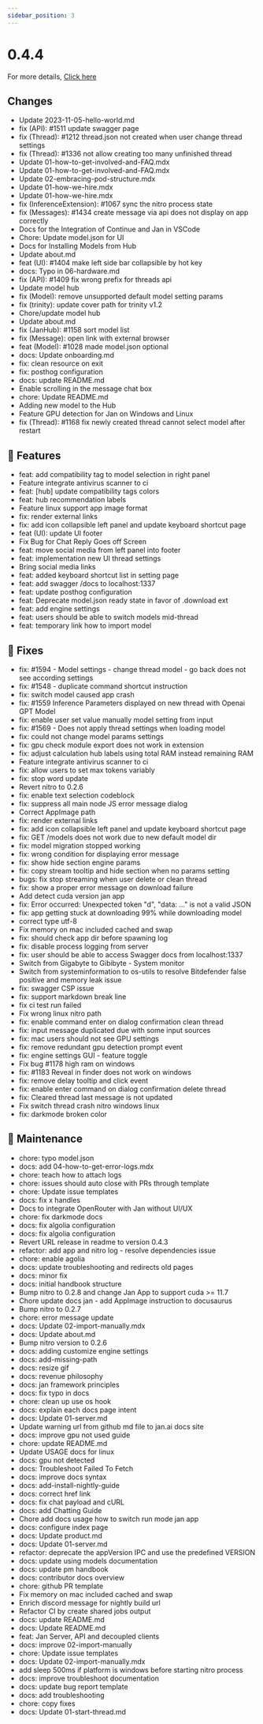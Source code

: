 ```yaml
---
sidebar_position: 3
---
```


# 0.4.4

For more details, [Click here](https://github.com/janhq/jan/releases/tag/v0.4.4)

## Changes

 - Update 2023-11-05-hello-world.md
 - fix (API): #1511 update swagger page
 - fix (Thread): #1212 thread.json not created when user change thread settings
 - fix (Thread): #1336 not allow creating too many unfinished thread
 - Update 01-how-to-get-involved-and-FAQ.mdx
 - Update 01-how-to-get-involved-and-FAQ.mdx
 - Update 02-embracing-pod-structure.mdx
 - Update 01-how-we-hire.mdx
 - Update 01-how-we-hire.mdx
 - fix (InferenceExtension): #1067 sync the nitro process state
 - fix (Messages): #1434 create message via api does not display on app correctly
 - Docs for the Integration of Continue and Jan in VSCode
 - Chore: Update model.json for UI
 - Docs for Installing Models from Hub
 - Update about.md
 - feat (UI): #1404 make left side bar collapsible by hot key
 - docs: Typo in 06-hardware.md
 - fix (API): #1409 fix wrong prefix for threads api
 - Update model hub
 - fix (Model): remove unsupported default model setting params
 - fix (trinity): update cover path for trinity v1.2
 - Chore/update model hub
 - Update about.md
 - fix (JanHub): #1158 sort model list
 - fix (Message): open link with external browser
 - feat (Model): #1028 made model.json optional
 - docs: Update onboarding.md
 - fix: clean resource on exit
 - fix: posthog configuration
 - docs: update README.md
 - Enable scrolling in the message chat box
 - chore: Update README.md
 - Adding new model to the Hub
 - Feature GPU detection for Jan on Windows and Linux
 - fix (Thread): #1168 fix newly created thread cannot select model after restart

## 🚀 Features

 - feat: add compatibility tag to model selection in right panel
 - Feature integrate antivirus scanner to ci
 - feat: [hub] update compatibility tags colors
 - feat: hub recommendation labels
 - Feature linux support app image format
 - fix: render external links
 - fix: add icon collapsible left panel and update keyboard shortcut page
 - feat (UI): update UI footer
 - Fix Bug for Chat Reply Goes off Screen
 - feat: move social media from left panel into footer
 - feat: implementation new UI thread settings
 - Bring social media links
 - feat: added keyboard shortcut list in setting page
 - feat: add swagger /docs to localhost:1337
 - feat: update posthog configuration
 - feat: Deprecate model.json ready state in favor of .download ext
 - feat: add engine settings
 - feat: users should be able to switch models mid-thread
 - feat: temporary link how to import model

## 🐛 Fixes

 - fix: #1594 - Model settings - change thread model - go back does not see according settings
 - fix: #1548 - duplicate command shortcut instruction
 - fix: switch model caused app crash
 - fix: #1559 Inference Parameters displayed on new thread with Openai GPT Model
 - fix: enable user set value manually model setting from input
 - fix: #1569 - Does not apply thread settings when loading model
 - fix: could not change model params settings
 - fix: gpu check module export does not work in extension
 - fix: adjust calculation hub labels using total RAM instead remaining RAM
 - Feature integrate antivirus scanner to ci
 - fix: allow users to set max tokens variably
 - fix: stop word update
 - Revert nitro to 0.2.6
 - fix: enable text selection codeblock
 - fix: suppress all main node JS error message dialog
 - Correct AppImage path
 - fix: render external links
 - fix: add icon collapsible left panel and update keyboard shortcut page
 - fix: GET /models does not work due to new default model dir
 - fix: model migration stopped working
 - fix: wrong condition for displaying error message
 - fix: show hide section engine params
 - fix: copy stream tooltip and hide section when no params setting
 - bugs: fix stop streaming when user delete or clean thread
 - fix: show a proper error message on download failure
 - Add detect cuda version jan app
 - fix: Error occurred: Unexpected token "d", "data: ..." is not a valid JSON
 - fix: app getting stuck at downloading 99% while downloading model
 - correct type utf-8
 - Fix memory on mac included cached and swap
 - fix: should check app dir before spawning log
 - fix: disable process logging from server
 - fix: user should be able to access Swagger docs from localhost:1337
 - Switch from Gigabyte to Gibibyte - System monitor
 - Switch from systeminformation to os-utils to resolve Bitdefender false positive and memory leak issue
 - fix: swagger CSP issue
 - fix: support markdown break line
 - fix ci test run failed
 - Fix wrong linux nitro path
 - fix: enable command enter on dialog confirmation clean thread
 - fix: input message duplicated due with some input sources
 - fix: mac users should not see GPU settings
 - fix: remove redundant gpu detection prompt event
 - fix: engine settings GUI - feature toggle
 - Fix bug #1178 high ram on windows
 - fix: #1183 Reveal in finder does not work on windows
 - fix: remove delay tooltip and click event
 - fix: enable enter command on dialog confirmation delete thread
 - fix: Cleared thread last message is not updated
 - Fix switch thread crash nitro windows linux
 - fix: darkmode broken color

## 🧰 Maintenance

 - chore: typo model.json
 - docs: add 04-how-to-get-error-logs.mdx
 - chore: teach how to attach logs
 - chore: issues should auto close with PRs through template
 - chore: Update issue templates
 - docs: fix x handles
 - Docs to integrate OpenRouter with Jan without UI/UX
 - chore: fix darkmode docs
 - docs: fix algolia configuration
 - docs: fix algolia configuration
 - Revert URL release in readme to version 0.4.3
 - refactor: add app and nitro log - resolve dependencies issue
 - chore: enable agolia
 - docs: update troubleshooting and redirects old pages
 - docs: minor fix
 - docs: initial handbook structure
 - Bump nitro to 0.2.8 and change Jan App to support cuda >= 11.7
 - Chore update docs jan - add AppImage instruction to docusaurus
 - Bump nitro to 0.2.7
 - chore: error message update
 - docs: Update 02-import-manually.mdx
 - docs: Update about.md
 - Bump nitro version to 0.2.6
 - docs: adding customize engine settings
 - docs: add-missing-path
 - docs: resize gif
 - docs: revenue philosophy
 - docs: jan framework principles
 - docs: fix typo in docs
 - chore: clean up use os hook
 - docs: explain each docs page intent
 - docs: Update 01-server.md
 - Update warning url from github md file to jan.ai docs site
 - docs: improve gpu not used guide
 - chore: update README.md
 - Update USAGE docs for linux
 - docs: gpu not detected
 - docs: Troubleshoot Failed To Fetch
 - docs: improve docs syntax
 - docs: add-install-nightly-guide
 - docs: correct href link
 - docs: fix chat payload and cURL
 - docs: add Chatting Guide
 - Chore add docs usage how to switch run mode jan app
 - docs: configure index page
 - docs: Update product.md
 - docs: Update 01-server.md
 - refactor: deprecate the appVersion IPC and use the predefined VERSION
 - docs: update using models documentation
 - docs: update pm handbook
 - docs: contributor docs overview
 - chore: github PR template
 - Fix memory on mac included cached and swap
 - Enrich discord message for nightly build url
 - Refactor CI by create shared jobs output
 - docs: update README.md
 - docs: Update README.md
 - feat: Jan Server, API and decoupled clients
 - docs: improve 02-import-manually
 - chore: Update issue templates
 - docs: Update 02-import-manually.mdx
 - add sleep 500ms if platform is windows before starting nitro process
 - docs: improve troubleshoot documentation
 - docs: update bug report template
 - docs: add troubleshooting
 - chore: copy fixes
 - docs: Update 01-start-thread.md